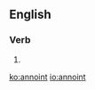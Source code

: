 ==English==

===Verb===
{{en-verb}}
# {{alternative spelling of|anoint}}

[[ko:annoint]]
[[io:annoint]]